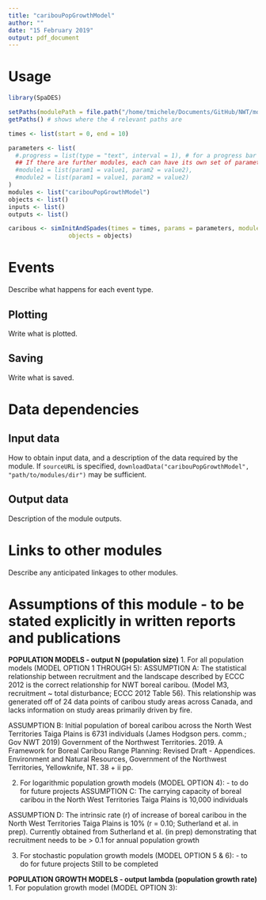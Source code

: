 ```yaml
---
title: "caribouPopGrowthModel"
author: ""
date: "15 February 2019"
output: pdf_document
---
```


# Usage

```r
library(SpaDES)

setPaths(modulePath = file.path("/home/tmichele/Documents/GitHub/NWT/modules"))
getPaths() # shows where the 4 relevant paths are

times <- list(start = 0, end = 10)

parameters <- list(
  #.progress = list(type = "text", interval = 1), # for a progress bar
  ## If there are further modules, each can have its own set of parameters:
  #module1 = list(param1 = value1, param2 = value2),
  #module2 = list(param1 = value1, param2 = value2)
)
modules <- list("caribouPopGrowthModel")
objects <- list()
inputs <- list()
outputs <- list()

caribous <- simInitAndSpades(times = times, params = parameters, modules = modules,
                 objects = objects)

```

# Events

Describe what happens for each event type.

## Plotting

Write what is plotted.

## Saving

Write what is saved.

# Data dependencies

## Input data

How to obtain input data, and a description of the data required by the module.
If `sourceURL` is specified, `downloadData("caribouPopGrowthModel", "path/to/modules/dir")` may be sufficient.

## Output data

Description of the module outputs.

# Links to other modules

Describe any anticipated linkages to other modules.

# Assumptions of this module - to be stated explicitly in written reports and publications

**POPULATION MODELS - output N (population size)**
1. For all population models (MODEL OPTION 1 THROUGH 5):
ASSUMPTION A: The statistical relationship between recruitment and the landscape described by ECCC 2012 is the correct relationship for NWT boreal caribou. (Model M3, recruitment ~ total disturbance; ECCC 2012 Table 56). This relationship was generated off of 24 data points of caribou study areas across Canada, and lacks information on study areas primarily driven by fire.

ASSUMPTION B: Initial population of boreal caribou across the North West Territories Taiga Plains is 6731 individuals (James Hodgson pers. comm.; Gov NWT 2019)
Government of the Northwest Territories. 2019. A Framework for Boreal Caribou Range Planning: Revised Draft - Appendices. Environment and Natural Resources, Government of the Northwest Territories, Yellowknife, NT. 38 + ii pp.

2. For logarithmic population growth models (MODEL OPTION 4): - to do for future projects
ASSUMPTION C: The carrying capacity of boreal caribou in the North West Territories Taiga Plains is 10,000 individuals 

ASSUMPTION D: The intrinsic rate (r) of increase of boreal caribou in the North West Territories Taiga Plains is 10% (r = 0.10; Sutherland et al. in prep). Currently obtained from Sutherland et al. (in prep) demonstrating that recruitment needs to be > 0.1 for annual population growth

3. For stochastic population growth models (MODEL OPTION 5 & 6): - to do for future projects
Still to be completed


**POPULATION GROWTH MODELS - output lambda (population growth rate)**
1. For population growth model (MODEL OPTION 3):




